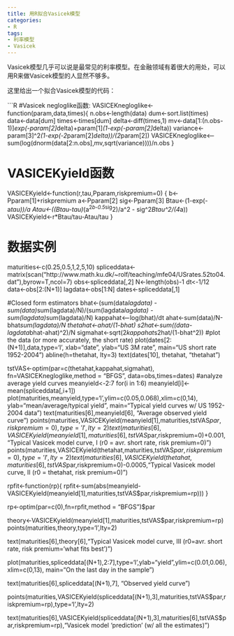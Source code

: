 ```yaml
---
title: 用R拟合Vasicek模型
categories:
- R
tags:
- 利率模型
- Vasicek
---
```

Vasicek模型几乎可以说是最常见的利率模型。在金融领域有着很大的用处，可以用R来做Vasicek模型的人显然不够多。

这里给出一个拟合Vasicek模型的代码：

```R
#Vasicek negloglike函数:
VASICEKnegloglike<-function(param,data,times){ n.obs<-length(data)
  dum<-sort.list(times)
  data<-data[dum]
  times<-times[dum]
  delta<-diff(times,1)
  mv<-data[1:(n.obs-1)]*exp(-param[2]*delta)+param[1]*(1-exp(-param[2]*delta))
  variance<-param[3]^2*(1-exp(-2*param[2]*delta))/(2*param[2])
  VASICEKnegloglike<--sum(log(dnorm(data[2:n.obs],mv,sqrt(variance))))/n.obs
}

# VASICEKyield函数
VASICEKyield<-function(r,tau,Pparam,riskpremium=0)
{ b<-Pparam[1]+riskpremium
  a<-Pparam[2]
  sig<-Pparam[3]
  Btau<-(1-exp(-a*tau))/a
  Atau<-((Btau-tau)*(a^2*b-0.5*sig^2)/a^2 - sig^2*Btau^2/(4*a))
  VASICEKyield<-r*Btau/tau-Atau/tau
}

# 数据实例
maturities<-c(0.25,0.5,1,2,5,10)
spliceddata<-matrix(scan("http://www.math.ku.dk/~rolf/teaching/mfe04/USrates.52to04.dat"),byrow=T,ncol=7)
obs<-spliceddata[,2]
N<-length(obs)-1
dt<-1/12
data<-obs[2:(N+1)]
lagdata<-obs[1:N]
dates<-spliceddata[,1]

#Closed form estimators
bhat<-(sum(data*lagdata) - sum(data)*sum(lagdata)/N)/(sum(lagdata*lagdata) - sum(lagdata)*sum(lagdata)/N)
kappahat<--log(bhat)/dt
ahat<-sum(data)/N-bhat*sum(lagdata)/N
thetahat<-ahat/(1-bhat)
s2hat<-sum((data-lagdata*bhat-ahat)^2)/N
sigmahat<-sqrt(2*kappahat*s2hat/(1-bhat^2))
#plot the data (or more accurately, the short rate)
plot(dates[2:(N+1)],data,type='l', xlab="date", ylab="US 3M rate", main="US short rate 1952-2004")
abline(h=thetahat, lty=3)
text(dates[10], thetahat, "thetahat")

tstVAS<-optim(par=c(thetahat,kappahat,sigmahat),
              fn=VASICEKnegloglike,method = "BFGS", data=obs,times=dates)
#analyze average yield curves
meanyield<-2:7
for(i in 1:6) meanyield[i]<-mean(spliceddata[,i+1])
plot(maturities,meanyield,type='l',ylim=c(0.05,0.068),xlim=c(0,14),
     ylab="mean/average/typical yield",
	 main="Typical yield curves w/ US  1952-2004 data")
text(maturities[6],meanyield[6], "Average observed yield curve")
points(maturities,VASICEKyield(meanyield[1],maturities,tstVAS$par,riskpremium=0),type='l',lty=2)
text(maturities[6],VASICEKyield(meanyield[1],maturities[6],tstVAS$par,riskpremium=0)+0.001,
                       "Typical Vasicek model curve, I (r0 = avr. short rate, risk premium=0) ")
points(maturities,VASICEKyield(thetahat,maturities,tstVAS$par,riskpremium=0),type='l',lty=2)
text(maturities[6],VASICEKyield(thetahat,maturities[6],tstVAS$par,riskpremium=0)-0.0005,"Typical Vasicek model curve, II (r0 = thetahat, risk premium=0) ")

rpfit<-function(rp){
rpfit<-sum(abs(meanyield-VASICEKyield(meanyield[1],maturities,tstVAS$par,riskpremium=rp)))
}

rp<-optim(par=c(0),fn=rpfit,method = "BFGS")$par

theory<-VASICEKyield(meanyield[1],maturities,tstVAS$par,riskpremium=rp)
points(maturities,theory,type='l',lty=2)

text(maturities[6],theory[6],"Typical Vasicek model curve, III (r0=avr. short rate, risk premium='what fits best') ")

plot(maturities,spliceddata[(N+1),2:7],type='l',ylab="yield",ylim=c(0.01,0.06),xlim=c(0,13), main="On the last day in the sample")

text(maturities[6],spliceddata[(N+1),7], "Observed yield curve")

points(maturities,VASICEKyield(spliceddata[(N+1),3],maturities,tstVAS$par,riskpremium=rp),type='l',lty=2)

text(maturities[6],VASICEKyield(spliceddata[(N+1),3],maturities[6],tstVAS$par,riskpremium=rp),"Vasicek model 'prediction' (w/ all the estimates) ")
